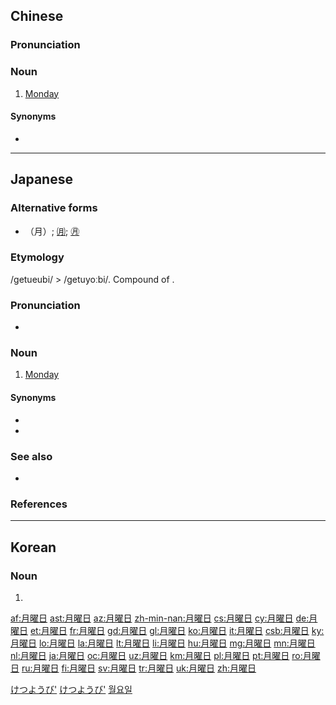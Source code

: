 ==Chinese==
{{zh-forms|type=12|alt=月耀日}}

===Pronunciation===
{{zh-pron
|m=yuèyàorì
|c=jyut6 jiu6 jat6
|cat=n
}}

===Noun===
{{zh-noun}}

# {{lb|zh|classical|archaic}} [[Monday]]

====Synonyms====
* {{zh-l|星期一}}

----

==Japanese==
{{ja-kanjitab|げつ|よう|ひ|k3=び|yomi=j|r=y|sort=けつようび'}}

===Alternative forms===
* （月）; [[㈪]]; [[㊊]]

===Etymology===
/getueubi/ > /getuyoːbi/. Compound of {{compound|月曜|日|tr1=getsuyō|t1=moon|tr2=hi|t2=day|lang=ja|sort=けつようび'}}.

===Pronunciation===
* {{ja-pron|げつようび|acc=3|acc_ref=NHK}}

===Noun===
{{ja-noun|げつようび|hhira=げつえうび}}

# [[Monday]]

====Synonyms====
* {{ja-r|月曜|げつよう}}
* {{ja-r|マンデー}}

===See also===
* {{list:days of the week/ja}}

===References===
<references/>

[[Category:Japanese basic words|けつようび']]
[[Category:ja:Days of the week|けつようび']]

----

==Korean==
{{ko-hanjatab}}

===Noun===
{{ko-noun|hangeul=월요일}}

# {{hanja form of|월요일|[[Monday]]}}

[[Category:ko:Days of the week|월요일]]

[[af:月曜日]]
[[ast:月曜日]]
[[az:月曜日]]
[[zh-min-nan:月曜日]]
[[cs:月曜日]]
[[cy:月曜日]]
[[de:月曜日]]
[[et:月曜日]]
[[fr:月曜日]]
[[gd:月曜日]]
[[gl:月曜日]]
[[ko:月曜日]]
[[it:月曜日]]
[[csb:月曜日]]
[[ky:月曜日]]
[[lo:月曜日]]
[[la:月曜日]]
[[lt:月曜日]]
[[li:月曜日]]
[[hu:月曜日]]
[[mg:月曜日]]
[[mn:月曜日]]
[[nl:月曜日]]
[[ja:月曜日]]
[[oc:月曜日]]
[[uz:月曜日]]
[[km:月曜日]]
[[pl:月曜日]]
[[pt:月曜日]]
[[ro:月曜日]]
[[ru:月曜日]]
[[fi:月曜日]]
[[sv:月曜日]]
[[tr:月曜日]]
[[uk:月曜日]]
[[zh:月曜日]]